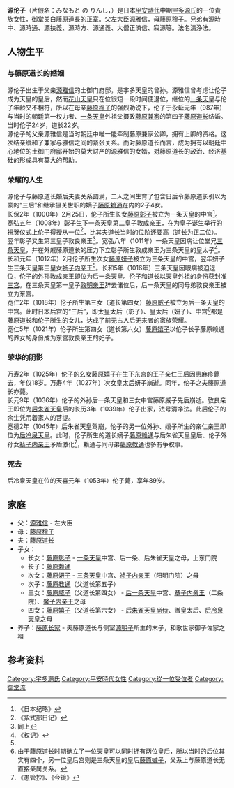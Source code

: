 {{東亞女性歷史人物
|名稱 =源伦子
|身份 =
|國家 =日本
|屆數 =
|最高職務 =
|前任 =
|繼任 = 
|畫像=
|說明=
|姓=源
|名=伦子
|姓名=
|字=
|官職 =
|封爵 =准三后
|封號 =
|位號=
|位階=从一位
|御稱號 =<!--日本皇族之稱號-->
|宮號1 =<!--日本皇族之宮號-->
|宮號2 =<!--朝鮮王族之宮號-->
|封地 =
|湯沐邑 =
|神號 =
|尊號 =
|族裔 = 
|信仰 = <!--指的是宗教信仰-->
|旗籍 =<!--清朝旗人專用-->
|氏族 =[[源氏|宇多源氏]]
|府邸 =土御门邸
|世系 = 
|初名 =
|乳名 =<!--日本、朝鮮、琉球以外人物用-->
|幼名 =<!--日本人用-->
|兒名 =<!--朝鮮人用-->
|童名 =<!--琉球人用-->
|小字=
|號=
|法號=
|院號=
|其他名號=
|出生日期=[[康保|康保]]元年（964年）
|出生地點=
|婚年=永延元年（987年）
|逝世日期=[[天喜|天喜]]元年6月1日（1053年6月19日）
|逝世地點=
|諡號=
|墓葬=
|祠廟=
|父親=源雅信
|嫡母=
|母親=藤原穆子
|夫=[[藤原道长|藤原道长]]
|婚姻名份= 正室
|夫之父=
|夫之母=
|夫之嫡母=
|夫之元配=
|夫之正室=
|夫之繼室=
|夫之平妻=
|夫之側室=
|兄弟=
|姊妹=
|嫡兄弟=
|嫡姊妹=
|庶兄弟=
|庶姊妹=
|同胞兄弟= 
|同胞姊妹=
|異母兄弟=
|異母姊妹=
|異父兄弟=
|異父姊妹=
|繼兄弟=
|繼姊妹=
|子=[[藤原赖通|藤原赖通]]<br/>[[藤原教通|藤原教通]]
|女=[[藤原彰子|藤原彰子]]<br/>[[藤原妍子|藤原妍子]]<br/>[[藤原威子|藤原威子]]<br/>[[藤原嬉子|藤原嬉子]]
|養子=[[藤原长家|藤原长家]]
|養女=
|繼子=
|繼女=
|其他親屬 =
|經歷 = 
|著作 =
|注釋=
}}
'''源伦子'''（片假名：みなもと の りんし，{{bd|964年||1053年|6月19日}}）是日本[[平安時代|平安時代]]中期[[宇多源氏|宇多源氏]]的一位貴族女性，御堂关白[[藤原道長|藤原道長]]的正室。父左大臣[[源雅信|源雅信]]，母[[藤原穆子|藤原穆子]]。兄弟有源時中、源時通、源扶義、源時方、源通義、大僧正済信、寂源等。法名清浄法。

==人物生平==
===与藤原道长的婚姻===
源伦子出生于父亲[[源雅信|源雅信]]的土御门府邸，是宇多天皇的曾孙。源雅信曾考虑让伦子成为天皇的皇后，然而[[花山天皇|花山天皇]]只在位很短一段时间便退位，继位的[[一条天皇|一条天皇]]与伦子年龄又不相符，所以在母亲[[藤原穆子|藤原穆子]]的强烈劝说下，伦子于永延元年（987年）与当时的朝廷第一权力者、[[一条天皇|一条天皇]]外祖父摄政[[藤原兼家|藤原兼家]]的第四子[[藤原道长|藤原道长]]结婚。当时伦子24岁，道长22岁。<br />

源伦子的父亲源雅信是当时朝廷中唯一能牵制藤原兼家公卿，拥有上卿的资格。这次结亲缓和了兼家与雅信之间的紧张关系。而对藤原道长而言，成为拥有以朝廷中心地位的土御门府邸开始的莫大财产的源雅信的女婿，对藤原道长的政治、经济基础的形成具有莫大的帮助。
===荣耀的人生===
源伦子与藤原道长婚后夫妻关系圆满，二人之间生育了包含日后令藤原道长引以为豪的“三后”和继承摄关世职的嫡子[[藤原赖通|藤原赖通]]在内的2子4女。<br />

长保2年（1000年）2月25日，伦子所生长女[[藤原彰子|藤原彰子]]被立为一条天皇的中宫<ref name="#1">《日本纪略》</ref>。宽弘五年（1008年）彰子生下一条天皇第二皇子敦成亲王，在为皇子诞生举行的祝贺仪式上伦子得授从一位<ref>《紫式部日记》</ref>，比其夫道长当时的位阶还要高（道长为正二位）。翌年彰子又生第三皇子敦良亲王<ref>同上</ref>。宽弘八年（1011年）一条天皇因病让位堂兄[[三条天皇|三条天皇]]，并在外戚藤原道长的压力下立彰子所生敦成亲王为三条天皇的皇太子<ref>《权记》</ref>。<br />

长和元年（1012年）2月伦子所生次女[[藤原妍子|藤原妍子]]被立为三条天皇的中宫，翌年妍子生三条天皇第三皇女[[祯子内亲王|祯子内亲王]]<ref name="#1"/>。长和5年（1016年）三条天皇因眼病被迫退位，伦子的外孙敦成亲王即位为后一条天皇。伦子和道长以天皇外祖的身份获封[[准三宫|准三宫]]。在三条天皇第一皇子[[敦明亲王|敦明亲王]]辞去储位后，后一条天皇的同母弟敦良亲王被立为东宫。<br />

宽仁2年（1018年）伦子所生第三女（道长第四女）[[藤原威子|藤原威子]]被立为后一条天皇的中宫。此时日本后宫的“三后”，即太皇太后（彰子）、皇太后（妍子）、中宫<ref>由于藤原道长时期确立了一位天皇可以同时拥有两位皇后，所以当时的后位其实有四个，另一位皇后宫则是三条天皇的皇后[[藤原娍子|藤原娍子]]，父系上与藤原道长无直接亲属关系。</ref>都是藤原道长和伦子所生的女儿，达成了前无古人后无来者的家族荣耀。<br />

宽仁5年（1021年）伦子所生第四女（道长第六女）[[藤原嬉子|藤原嬉子]]以伦子长子藤原赖通的养女的身份成为东宫敦良亲王的妃子。

===荣华的阴影===
万寿2年（1025年）伦子的幺女藤原嬉子在生下东宫的王子亲仁王后因患麻疹薨去，年仅18岁。万寿4年（1027年）次女皇太后妍子崩逝。同年，伦子之夫藤原道长亦薨。<br />

长元9年（1036年）伦子的外孙后一条天皇和三女中宫藤原威子先后崩逝。敦良亲王即位为[[后朱雀天皇|后朱雀天皇]]后的长历3年（1039年）伦子出家，法号清净法。此后伦子的余生凭吊着家人的菩提。<br />

宽德2年（1045年）后朱雀天皇驾崩，伦子的另一位外孙、嬉子所生的亲仁亲王即位为[[后冷泉天皇|后冷泉天皇]]。此时，伦子所生的道长嫡子[[藤原赖通|藤原赖通]]与后朱雀天皇皇后、伦子外孙女[[祯子内亲王|祯子内亲王]]矛盾激化<ref>《愚管抄》、《今镜》</ref>，赖通与同母弟[[藤原教通|藤原教通]]也多有争权事。
===死去===
后冷泉天皇在位的天喜元年（1053年）伦子薨，享年89岁。
==家庭==
*父：[[源雅信|源雅信]] - 左大臣
*母：[[藤原穆子|藤原穆子]]
*夫：[[藤原道长|藤原道长]]
*子女：
**长女：[[藤原彰子|藤原彰子]] - [[一条天皇|一条天皇]]中宫、后一条、后朱雀天皇之母，上东门院
**长子：[[藤原赖通|藤原赖通]] 
**次女：[[藤原妍子|藤原妍子]] - [[三条天皇|三条天皇]]中宫、[[祯子内亲王|祯子内亲王]]（阳明门院）之母 
**次子：[[藤原教通|藤原教通]]（父道长第五子）
**三女：[[藤原威子|藤原威子]]（父道长第四女） - [[后一条天皇|后一条天皇]]中宫、[[章子内亲王|章子内亲王]]（二条院）、[[馨子内亲王|馨子内亲王]]之母
**四女：[[藤原嬉子|藤原嬉子]]（父道长第六女） - [[后朱雀天皇|后朱雀天皇]][[尚侍|尚侍]]、赠皇太后、[[后冷泉天皇|后冷泉天皇]]之母
*养子：[[藤原长家|藤原长家]] - 夫藤原道长与侧室[[源明子|源明子]]所生的末子，和歌世家御子佐家之祖
==参考资料==
<references />

[[Category:宇多源氏|Category:宇多源氏]]
[[Category:平安時代女性|Category:平安時代女性]]
[[Category:從一位受位者|Category:從一位受位者]]
[[Category:御堂流|Category:御堂流]]